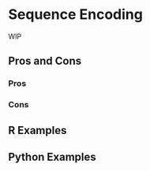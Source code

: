 # Sequence Encoding {#sec-text-onehot}

WIP

## Pros and Cons

### Pros

### Cons

## R Examples

## Python Examples

